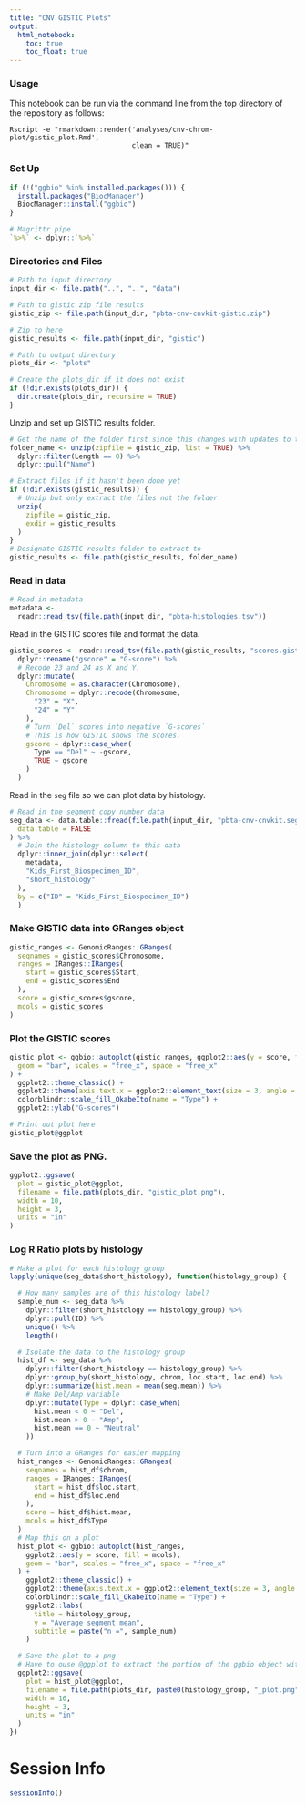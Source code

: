 ```yaml
---
title: "CNV GISTIC Plots"
output:   
  html_notebook: 
    toc: true
    toc_float: true
---
```


### Usage

This notebook can be run via the command line from the top directory of the 
repository as follows:

```
Rscript -e "rmarkdown::render('analyses/cnv-chrom-plot/gistic_plot.Rmd', 
                              clean = TRUE)"
```

### Set Up

```r
if (!("ggbio" %in% installed.packages())) {
  install.packages("BiocManager")
  BiocManager::install("ggbio")
}

# Magrittr pipe
`%>%` <- dplyr::`%>%`
```

### Directories and Files

```r
# Path to input directory
input_dir <- file.path("..", "..", "data")

# Path to gistic zip file results
gistic_zip <- file.path(input_dir, "pbta-cnv-cnvkit-gistic.zip")

# Zip to here
gistic_results <- file.path(input_dir, "gistic")

# Path to output directory
plots_dir <- "plots"

# Create the plots_dir if it does not exist
if (!dir.exists(plots_dir)) {
  dir.create(plots_dir, recursive = TRUE)
}
```

Unzip and set up GISTIC results folder. 

```r
# Get the name of the folder first since this changes with updates to the date
folder_name <- unzip(zipfile = gistic_zip, list = TRUE) %>%
  dplyr::filter(Length == 0) %>%
  dplyr::pull("Name")

# Extract files if it hasn't been done yet
if (!dir.exists(gistic_results)) {
  # Unzip but only extract the files not the folder
  unzip(
    zipfile = gistic_zip,
    exdir = gistic_results
  )
}
# Designate GISTIC results folder to extract to
gistic_results <- file.path(gistic_results, folder_name)
```

### Read in data 

```r
# Read in metadata
metadata <-
  readr::read_tsv(file.path(input_dir, "pbta-histologies.tsv"))
```

Read in the GISTIC scores file and format the data.

```r
gistic_scores <- readr::read_tsv(file.path(gistic_results, "scores.gistic")) %>%
  dplyr::rename("gscore" = "G-score") %>%
  # Recode 23 and 24 as X and Y.
  dplyr::mutate(
    Chromosome = as.character(Chromosome),
    Chromosome = dplyr::recode(Chromosome,
      "23" = "X",
      "24" = "Y"
    ),
    # Turn `Del` scores into negative `G-scores`
    # This is how GISTIC shows the scores.
    gscore = dplyr::case_when(
      Type == "Del" ~ -gscore,
      TRUE ~ gscore
    )
  )
```
Read in the `seg` file so we can plot data by histology. 

```r
# Read in the segment copy number data
seg_data <- data.table::fread(file.path(input_dir, "pbta-cnv-cnvkit.seg.gz"),
  data.table = FALSE
) %>%
  # Join the histology column to this data
  dplyr::inner_join(dplyr::select(
    metadata,
    "Kids_First_Biospecimen_ID",
    "short_histology"
  ),
  by = c("ID" = "Kids_First_Biospecimen_ID")
  )
```

### Make GISTIC data into GRanges object

```r
gistic_ranges <- GenomicRanges::GRanges(
  seqnames = gistic_scores$Chromosome,
  ranges = IRanges::IRanges(
    start = gistic_scores$Start,
    end = gistic_scores$End
  ),
  score = gistic_scores$gscore,
  mcols = gistic_scores
)
```

### Plot the GISTIC scores

```r
gistic_plot <- ggbio::autoplot(gistic_ranges, ggplot2::aes(y = score, fill = mcols.Type),
  geom = "bar", scales = "free_x", space = "free_x"
) +
  ggplot2::theme_classic() +
  ggplot2::theme(axis.text.x = ggplot2::element_text(size = 3, angle = 45, hjust = 1)) +
  colorblindr::scale_fill_OkabeIto(name = "Type") +
  ggplot2::ylab("G-scores")

# Print out plot here
gistic_plot@ggplot
```

### Save the plot as PNG. 

```r
ggplot2::ggsave(
  plot = gistic_plot@ggplot,
  filename = file.path(plots_dir, "gistic_plot.png"),
  width = 10,
  height = 3,
  units = "in"
)
```

### Log R Ratio plots by histology 

```r
# Make a plot for each histology group
lapply(unique(seg_data$short_histology), function(histology_group) {

  # How many samples are of this histology label?
  sample_num <- seg_data %>%
    dplyr::filter(short_histology == histology_group) %>%
    dplyr::pull(ID) %>%
    unique() %>%
    length()

  # Isolate the data to the histology group
  hist_df <- seg_data %>%
    dplyr::filter(short_histology == histology_group) %>%
    dplyr::group_by(short_histology, chrom, loc.start, loc.end) %>%
    dplyr::summarize(hist.mean = mean(seg.mean)) %>%
    # Make Del/Amp variable
    dplyr::mutate(Type = dplyr::case_when(
      hist.mean < 0 ~ "Del",
      hist.mean > 0 ~ "Amp",
      hist.mean == 0 ~ "Neutral"
    ))

  # Turn into a GRanges for easier mapping
  hist_ranges <- GenomicRanges::GRanges(
    seqnames = hist_df$chrom,
    ranges = IRanges::IRanges(
      start = hist_df$loc.start,
      end = hist_df$loc.end
    ),
    score = hist_df$hist.mean,
    mcols = hist_df$Type
  )
  # Map this on a plot
  hist_plot <- ggbio::autoplot(hist_ranges,
    ggplot2::aes(y = score, fill = mcols),
    geom = "bar", scales = "free_x", space = "free_x"
  ) +
    ggplot2::theme_classic() +
    ggplot2::theme(axis.text.x = ggplot2::element_text(size = 3, angle = 45, hjust = 1)) +
    colorblindr::scale_fill_OkabeIto(name = "Type") +
    ggplot2::labs(
      title = histology_group,
      y = "Average segment mean",
      subtitle = paste("n =", sample_num)
    )

  # Save the plot to a png
  # Have to ouse @ggplot to extract the portion of the ggbio object with the plot
  ggplot2::ggsave(
    plot = hist_plot@ggplot,
    filename = file.path(plots_dir, paste0(histology_group, "_plot.png")),
    width = 10,
    height = 3,
    units = "in"
  )
})
```

# Session Info

```r
sessionInfo()
```

